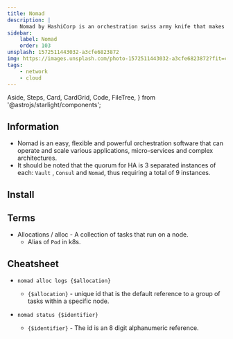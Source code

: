 ```yaml
---
title: Nomad
description: |
    Nomad by HashiCorp is an orchestration swiss army knife that makes container management extremely flexible and easy.
sidebar:
    label: Nomad
    order: 103
unsplash: 1572511443032-a3cfe6823872
img: https://images.unsplash.com/photo-1572511443032-a3cfe6823872?fit=crop&w=1400&h=700&q=75
tags:
    - network
    - cloud
---
```


  Aside,
  Steps,
  Card,
  CardGrid,
  Code,
  FileTree,
} from '@astrojs/starlight/components';



## Information

-   Nomad is an easy, flexible and powerful orchestration software that can operate and scale various applications, micro-services and complex architectures.
-   It should be noted that the quorum for HA is 3 separated instances of each: `Vault` , `Consul` and `Nomad`, thus requiring a total of 9 instances.

<Adsense />

## Install


## Terms


-   Allocations / alloc - A collection of tasks that run on a node.
    -   Alias of `Pod` in k8s.


## Cheatsheet

-   `nomad alloc logs {$allocation}`

    -   `{$allocation}` - unique id that is the default reference to a group of tasks within a specific node.

-   `nomad status {$identifier}`
    -   `{$identifier}` - The id is an 8 digit alphanumeric reference.
